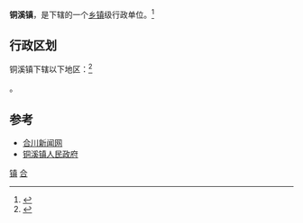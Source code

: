 {{中国乡级行政区|50/01/17/109/000}}

'''铜溪镇'''，是{{PRC admin/fullname|50/01/17/109/000|3}}下辖的一个[[乡镇|乡镇]]级行政单位。<ref>{{PRC admin/ref sgc|{{PRC admin/parent|50/01/17/109/000}}}}</ref>


== 行政区划 ==

铜溪镇下辖以下地区：<ref>{{PRC admin/ref sgc|50/01/17/109/000}}</ref>

{{PRC admin/children|50/01/17/109/000}}。

==参考==
*[http://hechuan.cqnews.net/zjfm/200903/t20090304_3067153.htm 合川新闻网]{{dead link|date=2018年5月 |bot=InternetArchiveBot |fix-attempted=yes }}
*[https://web.archive.org/web/20111102235337/http://hctxz.hc.gov.cn/ 铜溪镇人民政府]
 
{{重庆市合川区行政区划}}
[[Category:合川区行政区划|镇]]
[[Category:重庆乡镇|合]]